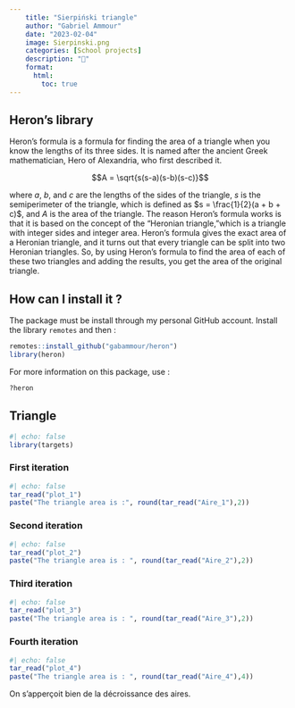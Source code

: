 ```yaml
---
    title: "Sierpiński triangle"
    author: "Gabriel Ammour"
    date: "2023-02-04"
    image: Sierpinski.png
    categories: [School projects]
    description: "📐"
    format: 
      html: 
        toc: true
---
```


## Heron's library

Heron's formula is a formula for finding the area of a triangle when you know the lengths of its three sides. It is named after the ancient Greek mathematician, Hero of Alexandria, who first described it.

$$A = \sqrt{s(s-a)(s-b)(s-c)}$$

where $a$, $b$, and $c$ are the lengths of the sides of the triangle, $s$ is the semiperimeter of the triangle, which is defined as $s = \frac{1}{2}(a + b + c)$, and $A$ is the area of the triangle. The reason Heron's formula works is that it is based on the concept of the "Heronian triangle,"which is a triangle with integer sides and integer area. Heron's formula gives the exact area of a Heronian triangle, and it turns out that every triangle can be split into two Heronian triangles. So, by using Heron's formula to find the area of each of these two triangles and adding the results, you get the area of the original triangle.

## How can I install it ?

The package must be install through my personal GitHub account. Install the library `remotes` and then :

```r
remotes::install_github("gabammour/heron")
library(heron)
```

For more information on this package, use :

```r
?heron
```

## Triangle

```r
#| echo: false
library(targets)
```

### First iteration

```r
#| echo: false
tar_read("plot_1")
paste("The triangle area is :", round(tar_read("Aire_1"),2))
```

### Second iteration

```r
#| echo: false
tar_read("plot_2")
paste("The triangle area is : ", round(tar_read("Aire_2"),2))
```

### Third iteration

```r
#| echo: false
tar_read("plot_3")
paste("The triangle area is : ", round(tar_read("Aire_3"),2))
```

### Fourth iteration

```r
#| echo: false
tar_read("plot_4")
paste("The triangle area is : ", round(tar_read("Aire_4"),4))
```

On s'apperçoit bien de la décroissance des aires.

### 
